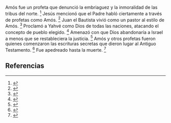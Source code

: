Amós fue un profeta que denunció la embriaguez y la inmoralidad de las tribus del norte. <ref>{{lib|LU|97|4|1-4}}</ref> Jesús mencionó que el Padre habló ciertamente a través de profetas como Amós. <ref>{{lib|LU|155|6|2}}</ref> Juan el Bautista vivió como un pastor al estilo de Amós. <ref>{{lib|LU|135|6|3}}</ref> Proclamó a Yahvé como Dios de todas las naciones, atacando el concepto de pueblo elegido. <ref>{{lib|LU|97|4|2,4}}</ref> Amenazó con que Dios abandonaría a Israel a menos que se restableciera la justicia. <ref>{{lib|LU|97|8|3}}</ref> Amós y otros profetas fueron quienes comenzaron las escrituras secretas que dieron lugar al Antiguo Testamento. <ref>{{lib|LU|97|9|20}}</ref> Fue apedreado hasta la muerte. <ref>{{lib|LU|97|4|4}}</ref> 

== Referencias ==
<references />
